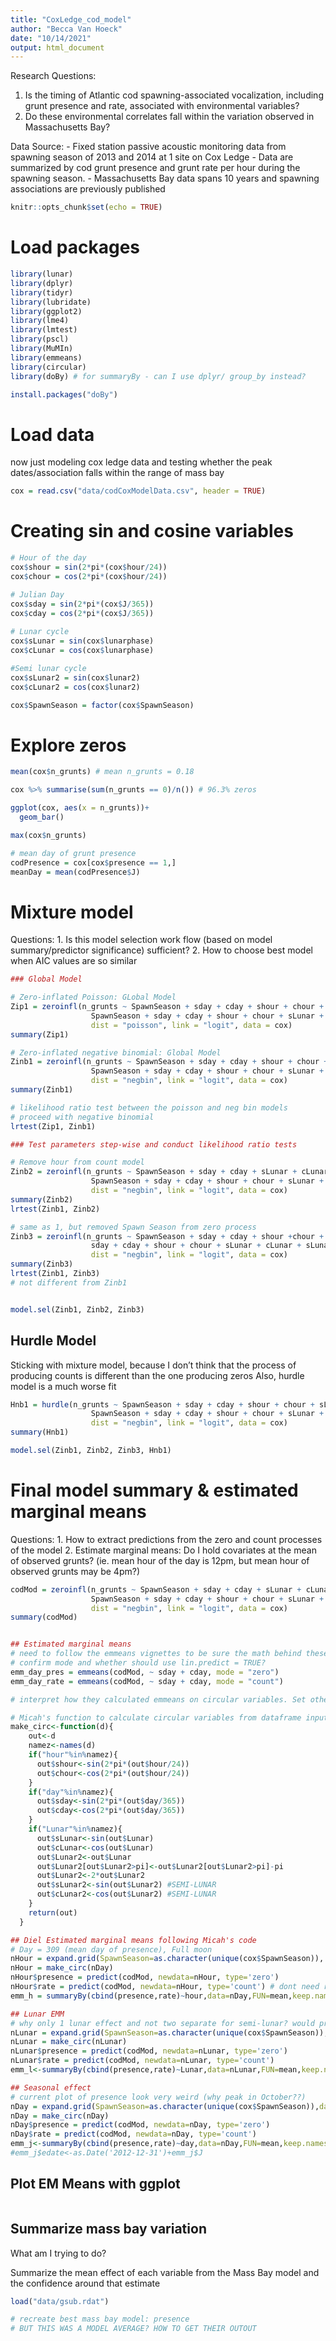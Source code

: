 ```yaml
---
title: "CoxLedge_cod_model"
author: "Becca Van Hoeck"
date: "10/14/2021"
output: html_document
---
```

Research Questions: 

1. Is the timing of Atlantic cod spawning-associated vocalization, including grunt presence and rate, associated with environmental variables? 
2. Do these environmental correlates fall within the variation observed in Massachusetts Bay? 

Data Source:
- Fixed station passive acoustic monitoring data from spawning season of 2013 and 2014 at 1 site on Cox Ledge 
- Data are summarized by cod grunt presence and grunt rate per hour during the spawning season.
- Massachusetts Bay data spans 10 years and spawning associations are previously published

```r
knitr::opts_chunk$set(echo = TRUE)
```

# Load packages

```r

library(lunar)
library(dplyr)
library(tidyr)
library(lubridate)
library(ggplot2)
library(lme4)
library(lmtest)
library(pscl)
library(MuMIn)
library(emmeans)
library(circular)
library(doBy) # for summaryBy - can I use dplyr/ group_by instead?

install.packages("doBy")

```

# Load data
now just modeling cox ledge data and testing whether the peak dates/association falls within the range of mass bay
```r
cox = read.csv("data/codCoxModelData.csv", header = TRUE)

```

# Creating sin and cosine variables

```r
# Hour of the day
cox$shour = sin(2*pi*(cox$hour/24)) 
cox$chour = cos(2*pi*(cox$hour/24)) 

# Julian Day
cox$sday = sin(2*pi*(cox$J/365))
cox$cday = cos(2*pi*(cox$J/365))
  
# Lunar cycle  
cox$sLunar = sin(cox$lunarphase) 
cox$cLunar = cos(cox$lunarphase)

#Semi lunar cycle
cox$sLunar2 = sin(cox$lunar2)
cox$cLunar2 = cos(cox$lunar2)

cox$SpawnSeason = factor(cox$SpawnSeason)

```

# Explore zeros

```r
mean(cox$n_grunts) # mean n_grunts = 0.18

cox %>% summarise(sum(n_grunts == 0)/n()) # 96.3% zeros

ggplot(cox, aes(x = n_grunts))+
  geom_bar()

max(cox$n_grunts)

# mean day of grunt presence
codPresence = cox[cox$presence == 1,]
meanDay = mean(codPresence$J)


```

# Mixture model

Questions: 
1. Is this model selection work flow (based on model summary/predictor significance) sufficient?
2. How to choose best model when AIC values are so similar

```r
### Global Model

# Zero-inflated Poisson: GLobal Model
Zip1 = zeroinfl(n_grunts ~ SpawnSeason + sday + cday + shour + chour + sLunar + cLunar + sLunar2 + cLunar2 |
                  SpawnSeason + sday + cday + shour + chour + sLunar + cLunar + sLunar2 + cLunar2,
                  dist = "poisson", link = "logit", data = cox)
summary(Zip1)

# Zero-inflated negative binomial: Global Model
Zinb1 = zeroinfl(n_grunts ~ SpawnSeason + sday + cday + shour + chour + sLunar + cLunar + sLunar2 + cLunar2 |
                  SpawnSeason + sday + cday + shour + chour + sLunar + cLunar + sLunar2 + cLunar2,
                  dist = "negbin", link = "logit", data = cox)
summary(Zinb1)

# likelihood ratio test between the poisson and neg bin models
# proceed with negative binomial 
lrtest(Zip1, Zinb1) 

### Test parameters step-wise and conduct likelihood ratio tests

# Remove hour from count model
Zinb2 = zeroinfl(n_grunts ~ SpawnSeason + sday + cday + sLunar + cLunar + sLunar2 + cLunar2 |
                  SpawnSeason + sday + cday + shour + chour + sLunar + cLunar + sLunar2 + cLunar2,
                  dist = "negbin", link = "logit", data = cox)
summary(Zinb2)
lrtest(Zinb1, Zinb2)

# same as 1, but removed Spawn Season from zero process
Zinb3 = zeroinfl(n_grunts ~ SpawnSeason + sday + cday + shour +chour + sLunar + cLunar + sLunar2 + cLunar2 |
                  sday + cday + shour + chour + sLunar + cLunar + sLunar2 + cLunar2,
                  dist = "negbin", link = "logit", data = cox)
summary(Zinb3)
lrtest(Zinb1, Zinb3)
# not different from Zinb1


model.sel(Zinb1, Zinb2, Zinb3)


```

## Hurdle Model

Sticking with mixture model, because I don't think that the process of producing counts is different than the one producing zeros
Also, hurdle model is a much worse fit
```r
Hnb1 = hurdle(n_grunts ~ SpawnSeason + sday + cday + shour + chour + sLunar + cLunar + sLunar2 + cLunar2 |
                  SpawnSeason + sday + cday + shour + chour + sLunar + cLunar + sLunar2 + cLunar2,
                  dist = "negbin", link = "logit", data = cox)
summary(Hnb1)

model.sel(Zinb1, Zinb2, Zinb3, Hnb1)


```

# Final model summary & estimated marginal means

Questions: 
1. How to extract predictions from the zero and count processes of the model
2. Estimate marginal means: Do I hold covariates at the mean of observed grunts? 
   (ie. mean hour of the day is 12pm, but mean hour of observed grunts may be 4pm?)

```r

codMod = zeroinfl(n_grunts ~ SpawnSeason + sday + cday + sLunar + cLunar + sLunar2 + cLunar2 |
                  SpawnSeason + sday + cday + shour + chour + sLunar + cLunar + sLunar2 + cLunar2,
                  dist = "negbin", link = "logit", data = cox)
summary(codMod)


## Estimated marginal means
# need to follow the emmeans vignettes to be sure the math behind these params is correct
# confirm mode and whether should use lin.predict = TRUE?
emm_day_pres = emmeans(codMod, ~ sday + cday, mode = "zero")
emm_day_rate = emmeans(codMod, ~ sday + cday, mode = "count")

# interpret how they calculated emmeans on circular variables. Set others to their mean and calculated effects?

# Micah's function to calculate circular variables from dataframe input
make_circ<-function(d){
    out<-d
    namez<-names(d)
    if("hour"%in%namez){
      out$shour<-sin(2*pi*(out$hour/24))
      out$chour<-cos(2*pi*(out$hour/24))
    }
    if("day"%in%namez){
      out$sday<-sin(2*pi*(out$day/365))
      out$cday<-cos(2*pi*(out$day/365))
    }
    if("Lunar"%in%namez){
      out$sLunar<-sin(out$Lunar)
      out$cLunar<-cos(out$Lunar)
      out$Lunar2<-out$Lunar
      out$Lunar2[out$Lunar2>pi]<-out$Lunar2[out$Lunar2>pi]-pi
      out$Lunar2<-2*out$Lunar2
      out$sLunar2<-sin(out$Lunar2) #SEMI-LUNAR
      out$cLunar2<-cos(out$Lunar2) #SEMI-LUNAR
    }
    return(out)
  }

## Diel Estimated marginal means following Micah's code 
# Day = 309 (mean day of presence), Full moon
nHour = expand.grid(SpawnSeason=as.character(unique(cox$SpawnSeason)), day=309, Lunar=pi, hour=0:23)
nHour = make_circ(nDay)
nHour$presence = predict(codMod, newdata=nHour, type='zero')
nHour$rate = predict(codMod, newdata=nHour, type='count') # dont need rate here bc it's not in the model
emm_h = summaryBy(cbind(presence,rate)~hour,data=nDay,FUN=mean,keep.names=TRUE)

## Lunar EMM
# why only 1 lunar effect and not two separate for semi-lunar? would predictions be the same, since it's the same cycle?
nLunar = expand.grid(SpawnSeason=as.character(unique(cox$SpawnSeason)), day=309, Lunar=seq(0,2*pi,length=16),hour=0)
nLunar = make_circ(nLunar)
nLunar$presence = predict(codMod, newdata=nLunar, type='zero')
nLunar$rate = predict(codMod, newdata=nLunar, type='count')
emm_l<-summaryBy(cbind(presence,rate)~Lunar,data=nLunar,FUN=mean,keep.names=TRUE) 

## Seasonal effect 
# current plot of presence look very weird (why peak in October??)
nDay = expand.grid(SpawnSeason=as.character(unique(cox$SpawnSeason)),day=c(274:365,1:31),Lunar=pi,hour=0)
nDay = make_circ(nDay)
nDay$presence = predict(codMod, newdata=nDay, type='zero')
nDay$rate = predict(codMod, newdata=nDay, type='count')
emm_j<-summaryBy(cbind(presence,rate)~day,data=nDay,FUN=mean,keep.names=TRUE)
#emm_j$edate<-as.Date('2012-12-31')+emm_j$J


```

## Plot EM Means with ggplot

```r



```

## Summarize mass bay variation

What am I trying to do? 

Summarize the mean effect of each variable from the Mass Bay model and the confidence around that estimate

```r

load("data/gsub.rdat")

# recreate best mass bay model: presence
# BUT THIS WAS A MODEL AVERAGE? HOW TO GET THEIR OUTOUT


```
